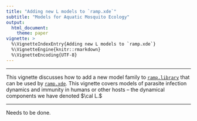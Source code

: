 ```yaml
---
title: "Adding new L models to `ramp.xde`" 
subtitle: "Models for Aquatic Mosquito Ecology" 
output:
  html_document: 
    theme: paper 
vignette: >
  %\VignetteIndexEntry{Adding new L models to `ramp.xde`}
  %\VignetteEngine{knitr::rmarkdown}
  %\VignetteEncoding{UTF-8}
---
```


*** 

This vignette discusses how to add a new model family to [`ramp.library`](https://github.com/dd-harp/ramp.library) that can be used by  [`ramp.xde`](https://github.com/dd-harp/ramp.xde). This vignette covers models of parasite infection dynamics and immunity in humans or other hosts -- the dynamical components we have denoted $\cal L.$ 

*** 

Needs to be done. 
